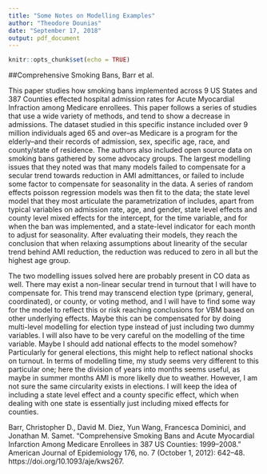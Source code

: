 ```yaml
---
title: "Some Notes on Modelling Examples"
author: "Theodore Dounias"
date: "September 17, 2018"
output: pdf_document
---
```


```r
knitr::opts_chunk$set(echo = TRUE)
```

##Comprehensive Smoking Bans, Barr et al.
    
This paper studies how smoking bans implemented across 9 US States and 387 Counties effected hospital admission rates for Acute Myocardial Infraction among Medicare enrollees. This paper follows a series of studies that use a wide variety of methods, and tend to show a decrease in admissions. The dataset studied in this specific instance included over 9 million individuals aged 65 and over--as Medicare is a program for the elderly--and their records of admission, sex, specific age, race, and county/state of residence. The authors also included open source data on smoking bans gathered by some advocacy groups. The largest modelling issues that they noted was that many models failed to compensate for a secular trend towards reduction in AMI admittances, or failed to include some factor to compensate for seasonality in the data. A series of random effects poisson regression models was then fit to the data; the state level model that they most articulate the parametrization of includes, apart from typical variables on admission rate, age, and gender, state level effects and county level mixed effects for the intercept, for the time variable, and for when the ban was implemented, and a state-level indicator for each month to adjust for seasonality. After evaluating their models, they reach the conclusion that when relaxing assumptions about linearity of the secular trend behind AMI reduction, the reduction was reduced to zero in all but the highest age group.
   
The two modelling issues solved here are probably present in CO data as well. There may exist a non-linear secular trend in turnout that I will have to compensate for. This trend may transcend election type (primary, general, coordinated), or county, or voting method, and I will have to find some way for the model to reflect this or risk reaching conclusions for VBM based on other underlying effects. Maybe this can be compensated for by doing multi-level modelling for election type instead of just including two dummy variables. I will also have to be very careful on the modelling of the time variable. Maybe I should add national effects to the model somehow? Particularly for general elections, this might help to reflect national shocks on turnout. In terms of modelling time, my study seems very different to this particular one; here the division of years into months seems useful, as maybe in summer months AMI is more likelly due to weather. However, I am not sure the same circularity exists in elections. I will keep the idea of including a state level effect and a county specific effect, which when dealing with one state is essentially just including mixed effects for counties. 





Barr, Christopher D., David M. Diez, Yun Wang, Francesca Dominici, and Jonathan M. Samet. “Comprehensive Smoking Bans and Acute Myocardial Infarction Among Medicare Enrollees in 387 US Counties: 1999–2008.” American Journal of Epidemiology 176, no. 7 (October 1, 2012): 642–48. https://doi.org/10.1093/aje/kws267.
